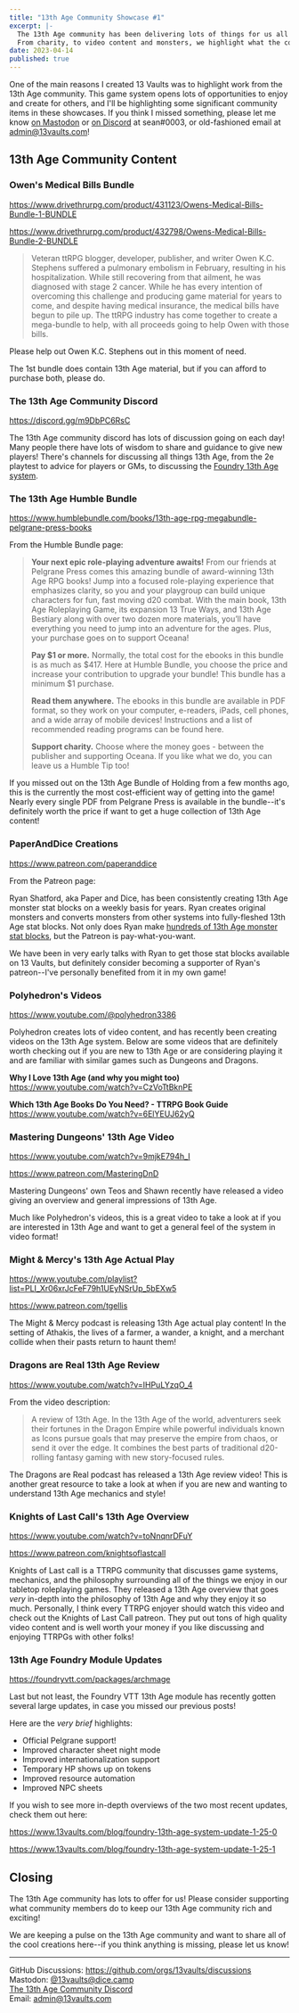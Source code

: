 ```yaml
---
title: "13th Age Community Showcase #1"
excerpt: |-
  The 13th Age community has been delivering lots of things for us all to enjoy!
  From charity, to video content and monsters, we highlight what the community has done for us all and say thanks!
date: 2023-04-14
published: true
---
```


One of the main reasons I created 13 Vaults was to highlight work from the 13th Age community.
This game system opens lots of opportunities to enjoy and create for others, and I'll be highlighting some significant community items in these showcases.
If you think I missed something, please let me know [on Mastodon](https://dice.camp/@13vaults) or [on Discord](https://discord.gg/m9DbPC6RsC) at sean#0003, or old-fashioned email at admin@13vaults.com!

## 13th Age Community Content

### Owen's Medical Bills Bundle

https://www.drivethrurpg.com/product/431123/Owens-Medical-Bills-Bundle-1-BUNDLE

https://www.drivethrurpg.com/product/432798/Owens-Medical-Bills-Bundle-2-BUNDLE

> Veteran ttRPG blogger, developer, publisher, and writer Owen K.C. Stephens suffered a pulmonary embolism in February, resulting in his hospitalization. While still recovering from that ailment, he was diagnosed with stage 2 cancer. While he has every intention of overcoming this challenge and producing game material for years to come, and despite having medical insurance, the medical bills have begun to pile up. The ttRPG industry has come together to create a mega-bundle to help, with all proceeds going to help Owen with those bills.

Please help out Owen K.C. Stephens out in this moment of need.

The 1st bundle does contain 13th Age material, but if you can afford to purchase both, please do.

### The 13th Age Community Discord

https://discord.gg/m9DbPC6RsC

The 13th Age community discord has lots of discussion going on each day!
Many people there have lots of wisdom to share and guidance to give new players!
There's channels for discussing all things 13th Age, from the 2e playtest to advice for players or GMs, to discussing the [Foundry 13th Age system](https://foundryvtt.com/packages/archmage).

### The 13th Age Humble Bundle

https://www.humblebundle.com/books/13th-age-rpg-megabundle-pelgrane-press-books

From the Humble Bundle page:

> **Your next epic role-playing adventure awaits!** From our friends at Pelgrane Press comes this amazing bundle of award-winning 13th Age RPG books! Jump into a focused role-playing experience that emphasizes clarity, so you and your playgroup can build unique characters for fun, fast moving d20 combat. With the main book, 13th Age Roleplaying Game, its expansion 13 True Ways, and 13th Age Bestiary along with over two dozen more materials, you’ll have everything you need to jump into an adventure for the ages. Plus, your purchase goes on to support Oceana!
>
> **Pay $1 or more.** Normally, the total cost for the ebooks in this bundle is as much as $417. Here at Humble Bundle, you choose the price and increase your contribution to upgrade your bundle! This bundle has a minimum $1 purchase.
>
> **Read them anywhere.** The ebooks in this bundle are available in PDF format, so they work on your computer, e-readers, iPads, cell phones, and a wide array of mobile devices! Instructions and a list of recommended reading programs can be found here.
>
> **Support charity.** Choose where the money goes - between the publisher and supporting Oceana. If you like what we do, you can leave us a Humble Tip too!

If you missed out on the 13th Age Bundle of Holding from a few months ago, this is the currently the most cost-efficient way of getting into the game!
Nearly every single PDF from Pelgrane Press is available in the bundle--it's definitely worth the price if want to get a huge collection of 13th Age content!

### PaperAndDice Creations

https://www.patreon.com/paperanddice

From the Patreon page:

Ryan Shatford, aka Paper and Dice, has been consistently creating 13th Age monster stat blocks on a weekly basis for years.
Ryan creates original monsters and converts monsters from other systems into fully-fleshed 13th Age stat blocks.
Not only does Ryan make [hundreds of 13th Age monster stat blocks](https://www.patreon.com/posts/13th-age-by-67575597), but the Patreon is pay-what-you-want.

We have been in very early talks with Ryan to get those stat blocks available on 13 Vaults, but definitely consider becoming a supporter of Ryan's patreon--I've personally benefited from it in my own game!

### Polyhedron's Videos

https://www.youtube.com/@polyhedron3386

Polyhedron creates lots of video content, and has recently been creating videos on the 13th Age system.
Below are some videos that are definitely worth checking out if you are new to 13th Age or are considering playing it and are familiar with similar games such as Dungeons and Dragons.

**Why I Love 13th Age (and why you might too)**  
https://www.youtube.com/watch?v=CzVoTtBknPE

**Which 13th Age Books Do You Need? - TTRPG Book Guide**  
https://www.youtube.com/watch?v=6ElYEUJ62yQ

### Mastering Dungeons' 13th Age Video

https://www.youtube.com/watch?v=9mjkE794h_I

https://www.patreon.com/MasteringDnD

Mastering Dungeons' own Teos and Shawn recently have released a video giving an overview and general impressions of 13th Age.

Much like Polyhedron's videos, this is a great video to take a look at if you are interested in 13th Age and want to get a general feel of the system in video format!

### Might &amp; Mercy's 13th Age Actual Play

https://www.youtube.com/playlist?list=PLI_Xr06xrJcFeF79h1UEyNSrUp_5bEXw5

https://www.patreon.com/tgellis

The Might &amp; Mercy podcast is releasing 13th Age actual play content!
In the setting of Athakis, the lives of a farmer, a wander, a knight, and a merchant collide when their pasts return to haunt them!

### Dragons are Real 13th Age Review

https://www.youtube.com/watch?v=IHPuLYzqO_4

From the video description:

> A review of 13th Age. In the 13th Age of the world, adventurers seek their fortunes in the Dragon Empire while powerful individuals known as Icons pursue goals that may preserve the empire from chaos, or send it over the edge. It combines the best parts of traditional d20-rolling fantasy gaming with new story-focused rules.

The Dragons are Real podcast has released a 13th Age review video!
This is another great resource to take a look at when if you are new and wanting to understand 13th Age mechanics and style!

### Knights of Last Call's 13th Age Overview

https://www.youtube.com/watch?v=toNnqnrDFuY

https://www.patreon.com/knightsoflastcall

Knights of Last call is a TTRPG community that discusses game systems, mechanics, and the philosophy surrounding all of the things we enjoy in our tabletop roleplaying games.
They released a 13th Age overview that goes _very_ in-depth into the philosophy of 13th Age and why they enjoy it so much.
Personally, I think every TTRPG enjoyer should watch this video and check out the Knights of Last Call patreon.
They put out tons of high quality video content and is well worth your money if you like discussing and enjoying TTRPGs with other folks!

### 13th Age Foundry Module Updates

https://foundryvtt.com/packages/archmage

Last but not least, the Foundry VTT 13th Age module has recently gotten several large updates, in case you missed our previous posts!

Here are the _very brief_ highlights:

- Official Pelgrane support!
- Improved character sheet night mode
- Improved internationalization support
- Temporary HP shows up on tokens
- Improved resource automation
- Improved NPC sheets

If you wish to see more in-depth overviews of the two most recent updates, check them out here:

https://www.13vaults.com/blog/foundry-13th-age-system-update-1-25-0

https://www.13vaults.com/blog/foundry-13th-age-system-update-1-25-1

## Closing

The 13th Age community has lots to offer for us!
Please consider supporting what community members do to keep our 13th Age community rich and exciting!

We are keeping a pulse on the 13th Age community and want to share all of the cool creations here--if you think anything is missing, please let us know!

---

GitHub Discussions: https://github.com/orgs/13vaults/discussions  
Mastodon: [@13vaults@dice.camp](https://dice.camp/@13vaults)  
[The 13th Age Community Discord](https://discord.gg/m9DbPC6RsC)  
Email: admin@13vaults.com
